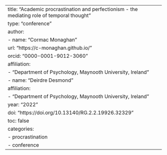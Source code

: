 ---
title: "Academic procrastination and perfectionism - the mediating role of temporal thought"
type: "conference"
author:
    - name: "Cormac Monaghan"
      url: "https://c-monaghan.github.io/"
      orcid: "0000-0001-9012-3060"
      affiliation: 
      - "Department of Psychology, Maynooth University, Ireland"
    - name: "Deirdre Desmond"
      affiliation:
        - "Department of Psychology, Maynooth University, Ireland"
year: "2022"
doi: "https://doi.org/10.13140/RG.2.2.19926.32329"
toc: false
categories:
  - procrastination
  - conference
---